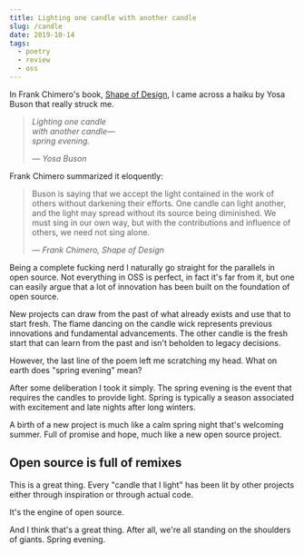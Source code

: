 ```yaml
---
title: Lighting one candle with another candle
slug: /candle
date: 2019-10-14
tags:
  - poetry
  - review
  - oss
---
```


In Frank Chimero's book, [Shape of Design](https://shapeofdesignbook.com/chapters/03-improvisation-and-limitations/),
I came across a haiku by Yosa Buson that really struck me.

> _Lighting one candle_ <br /> _with another candle—_ <br /> _spring evening._
>
> _— Yosa Buson_

Frank Chimero summarized it eloquently:

> Buson is saying that we accept the light contained in the work of others without darkening their efforts. One candle can light another, and the light may spread without its source being diminished. We must sing in our own way, but with the contributions and influence of others, we need not sing alone.
>
> _— Frank Chimero, Shape of Design_

Being a complete fucking nerd I naturally go straight
for the parallels in open source. Not everything in OSS
is perfect, in fact it's far from it, but one can easily
argue that a lot of innovation has been built on the
foundation of open source.

New projects can draw from the past of what already exists
and use that to start fresh. The flame dancing on the
candle wick represents previous innovations and fundamental
advancements. The other candle is the fresh start that
can learn from the past and isn't beholden to legacy
decisions.

However, the last line of the poem left me scratching my
head. What on earth does "spring evening" mean?

After some deliberation I took it simply. The spring
evening is the event that requires the candles to provide
light. Spring is typically a season associated with
excitement and late nights after long winters.

A birth of a new project is much like a calm spring
night that's welcoming summer. Full of promise and
hope, much like a new open source project.

## Open source is full of remixes

This is a great thing. Every "candle that I light"
has been lit by other projects either through
inspiration or through actual code.

It's the engine of open source.

And I think that's a great thing. After all, we're
all standing on the shoulders of giants. Spring
evening.
